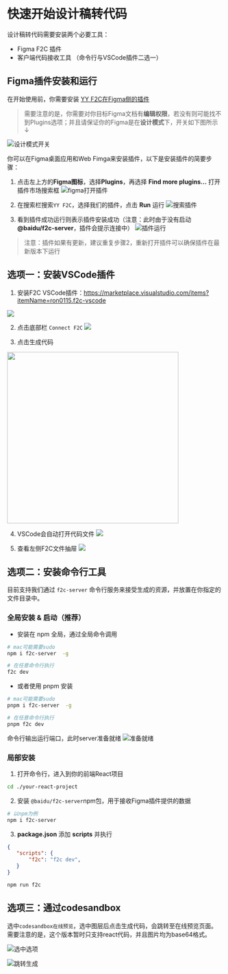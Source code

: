 # 快速开始设计稿转代码

设计稿转代码需要安装两个必要工具：
- Figma F2C 插件
- 客户端代码接收工具 （命令行与VSCode插件二选一）

## Figma插件安装和运行

在开始使用前，你需要安装 [YY F2C在Figma侧的插件](https://www.figma.com/community/plugin/1248187540929489451/yy-f2c)

> 需要注意的是，你需要对你目标Figma文档有**编辑权限**，若没有则可能找不到Plugins选项；并且请保证你的Figma是在**设计模式**下，开关如下图所示 ↓

![设计模式开关](https://hd-static.yystatic.com/8342535838666958.png)

你可以在Figma桌面应用和Web Fimga来安装插件，以下是安装插件的简要步骤：

1. 点击左上方的**Figma图标**，选择**Plugins**，再选择 **Find more plugins...** 打开插件市场搜索框
![figma打开插件](https://hd-static.yystatic.com/48193420301233036.jpeg)

2. 在搜索栏搜索``YY F2C``，选择我们的插件，点击 **Run** 运行
![搜索插件](https://hd-static.yystatic.com/8376572175789598.jpeg)

3. 看到插件成功运行则表示插件安装成功（注意：此时由于没有启动 **@baidu/f2c-server**，插件会提示连接中）
![插件运行](https://hd-static.yystatic.com/857517049047199.jpeg)

> 注意：插件如果有更新，建议重复步骤2，重新打开插件可以确保插件在最新版本下运行

## 选项一：安装VSCode插件

1. 安装F2C VSCode插件：https://marketplace.visualstudio.com/items?itemName=ron0115.f2c-vscode

![](https://hd-static.yystatic.com/6308569749806623.png)

2. 点击底部栏 `Connect F2C`
![](https://hd-static.yystatic.com/486802324725931.png)

3. 点击生成代码
<img src="https://hd-static.yystatic.com/8270721229826292.png" width="400"/>

4. VSCode会自动打开代码文件
![](https://hd-static.yystatic.com/6806002251705092.png)

5. 查看左侧F2C文件抽屉
![](https://hd-static.yystatic.com/8710561277619562.png)

## 选项二：安装命令行工具

目前支持我们通过 `f2c-server` 命令行服务来接受生成的资源，并放置在你指定的文件目录中。

### 全局安装 & 启动（推荐）

- 安装在 npm 全局，通过全局命令调用
```bash
# mac可能需要sudo
npm i f2c-server  -g

# 在任意命令行执行
f2c dev
```

- 或者使用 pnpm 安装
```bash
# mac可能需要sudo
pnpm i f2c-server  -g

# 在任意命令行执行
pnpm f2c dev
```

命令行输出运行端口，此时server准备就绪
![准备就绪](https://hd-static.yystatic.com/964683369748838.png)

### 局部安装
1. 打开命令行，进入到你的前端React项目
```bash
cd ./your-react-project
```

2. 安装 `@baidu/f2c-server`npm包，用于接收Figma插件提供的数据
```bash
# 以npm为例
npm i f2c-server
```

3. **package.json** 添加 **scripts** 并执行
```json
{
   "scripts": {
       "f2c": "f2c dev",
   }
}
```
```bash
npm run f2c
```

## 选项三：通过codesandbox

选中`codesandbox在线预览`，选中图层后点击生成代码，会跳转至在线预览页面。需要注意的是，这个版本暂时只支持react代码，并且图片均为base64格式。

![选中选项](https://hd-static.yystatic.com/4675629343524954.jpeg)

![跳转生成](https://hd-static.yystatic.com/4967546359660171.jpeg)